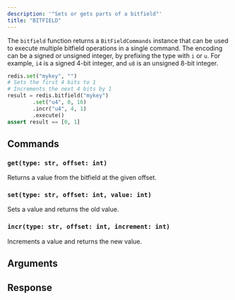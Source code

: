 ```yaml
---
description: '"Sets or gets parts of a bitfield"'
title: "BITFIELD"
---
```

The `bitfield` function returns a `BitFieldCommands` instance that can be used
to execute multiple bitfield operations in a single command.
The encoding can be a signed or unsigned integer, by prefixing the type with
`i` or `u`. For example, `i4` is a signed 4-bit integer, and `u8` is an
unsigned 8-bit integer.
```py
redis.set("mykey", "")
# Sets the first 4 bits to 1
# Increments the next 4 bits by 1
result = redis.bitfield("mykey")
        .set("u4", 0, 16)
        .incr("u4", 4, 1)
        .execute()
assert result == [0, 1]
```
## Commands
### `get(type: str, offset: int)`
Returns a value from the bitfield at the given offset.
### `set(type: str, offset: int, value: int)`
Sets a value and returns the old value.
### `incr(type: str, offset: int, increment: int)`
Increments a value and returns the new value.
## Arguments
## Response